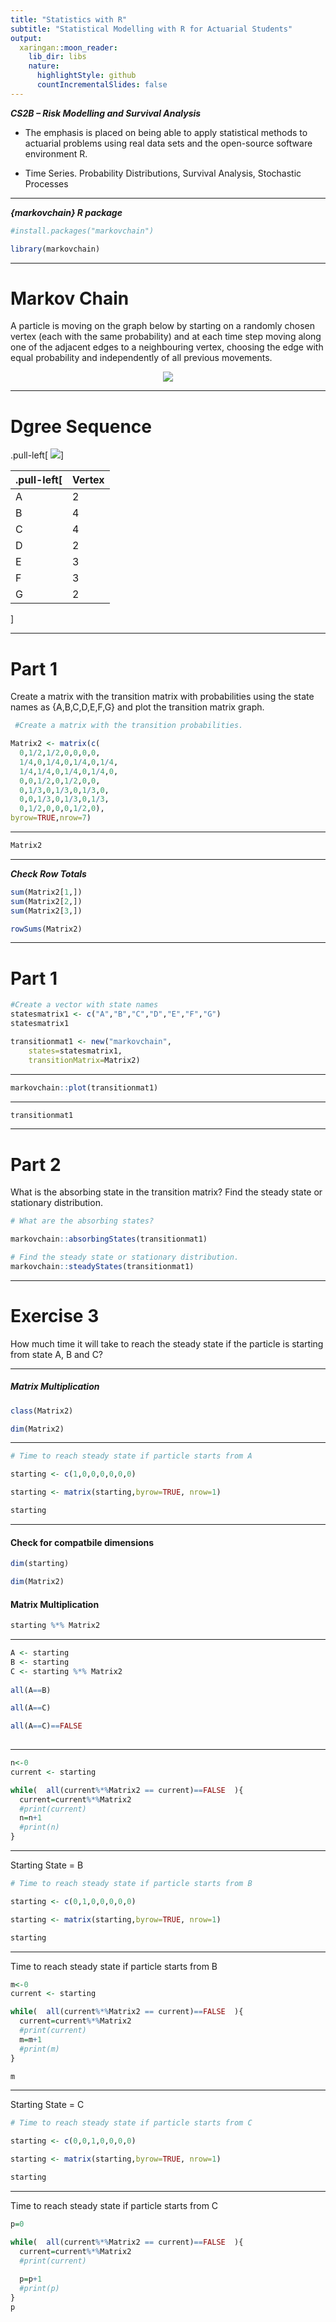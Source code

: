 ```yaml
---
title: "Statistics with R"
subtitle: "Statistical Modelling with R for Actuarial Students"
output:
  xaringan::moon_reader:
    lib_dir: libs
    nature:
      highlightStyle: github
      countIncrementalSlides: false
---
```


***CS2B – Risk Modelling and Survival Analysis ***


* The emphasis is placed on being able to apply statistical methods to actuarial problems using real data sets and the open-source software environment R. 

* Time Series. Probability Distributions, Survival Analysis, Stochastic Processes

---


***{markovchain} R package***

```r

#install.packages("markovchain")

library(markovchain)
```

---

Markov Chain
========================

A particle is moving on the graph below by starting on a randomly chosen vertex (each with
the same probability) and at each time step moving along one of the adjacent edges to a
neighbouring vertex, choosing the edge with equal probability and independently of all
previous movements.


<p align="center">
  <img src="images/B2-Q5-Graph.JPG" />
</p>

---

Dgree Sequence
=================

  .pull-left[ ![](images/B2-Q5-Graph.JPG)]

.pull-left[  |Vertex  | Degree |
 |------- |--------- |
 |A | 2 |
 |B | 4 |
 |C | 4 |
 |D | 2 |
 |E | 3|
 |F | 3|
 |G | 2|
]

---


Part 1
======================

Create a matrix with the transition matrix with probabilities using the state names as
{A,B,C,D,E,F,G} and plot the transition matrix graph. 
```r
 #Create a matrix with the transition probabilities.

Matrix2 <- matrix(c(
  0,1/2,1/2,0,0,0,0,
  1/4,0,1/4,0,1/4,0,1/4,
  1/4,1/4,0,1/4,0,1/4,0,
  0,0,1/2,0,1/2,0,0,
  0,1/3,0,1/3,0,1/3,0,
  0,0,1/3,0,1/3,0,1/3,
  0,1/2,0,0,0,1/2,0),
byrow=TRUE,nrow=7)
```

---

```r
Matrix2

```



---

***Check Row Totals***


```r
sum(Matrix2[1,])
sum(Matrix2[2,])
sum(Matrix2[3,])
```


```r
rowSums(Matrix2)
```

---

Part 1
===================




```r
#Create a vector with state names
statesmatrix1 <- c("A","B","C","D","E","F","G")
statesmatrix1
```





```r
transitionmat1 <- new("markovchain",
    states=statesmatrix1,
    transitionMatrix=Matrix2)
```


---


```r
markovchain::plot(transitionmat1)


```

---


```r
transitionmat1

```



---

Part 2
===================
What is the absorbing state in the transition matrix? Find the steady state or stationary
distribution.





```r

# What are the absorbing states?

markovchain::absorbingStates(transitionmat1)
```

```r
# Find the steady state or stationary distribution.
markovchain::steadyStates(transitionmat1)
```



---

Exercise 3
========================

How much time it will take to reach the steady state if the particle is starting from state
A, B and C?

---

<h5> Matrix Multiplication </h5>



```r
class(Matrix2)

dim(Matrix2)

```

---

```r

# Time to reach steady state if particle starts from A

starting <- c(1,0,0,0,0,0,0)

starting <- matrix(starting,byrow=TRUE, nrow=1)

starting


```

---



<h4> Check for compatbile dimensions</h4>

```r
dim(starting)

dim(Matrix2)

```

<h4>Matrix Multiplication</h4>

```r
starting %*% Matrix2

```

---

```r

A <- starting
B <- starting
C <- starting %*% Matrix2
  
all(A==B)

all(A==C)

all(A==C)==FALSE
  
```

---


```r
n<-0
current <- starting

while(  all(current%*%Matrix2 == current)==FALSE  ){
  current=current%*%Matrix2
  #print(current)
  n=n+1
  #print(n)
}    
```


---


Starting State = B

```r

# Time to reach steady state if particle starts from B

starting <- c(0,1,0,0,0,0,0)

starting <- matrix(starting,byrow=TRUE, nrow=1)

starting


```

---

Time to reach steady state if particle starts from B

```r
m<-0
current <- starting

while(  all(current%*%Matrix2 == current)==FALSE  ){
  current=current%*%Matrix2
  #print(current)
  m=m+1
  #print(m)
} 

m
```



---

Starting State = C

```r

# Time to reach steady state if particle starts from C

starting <- c(0,0,1,0,0,0,0)

starting <- matrix(starting,byrow=TRUE, nrow=1)

starting


```


---

Time to reach steady state if particle starts from C


```r
p=0

while(  all(current%*%Matrix2 == current)==FALSE  ){
  current=current%*%Matrix2
  #print(current)
  
  p=p+1
  #print(p)
}
p
```

